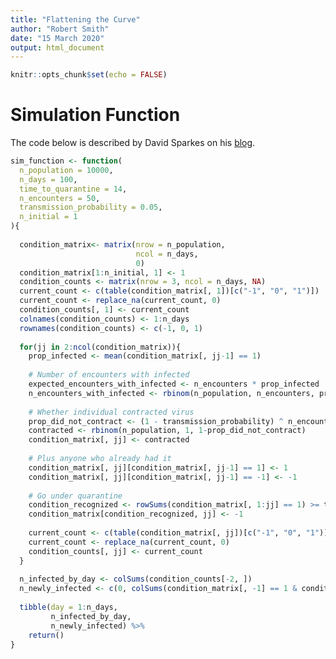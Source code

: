 ```yaml
---
title: "Flattening the Curve"
author: "Robert Smith"
date: "15 March 2020"
output: html_document
---
```


```r
knitr::opts_chunk$set(echo = FALSE)
```

# Simulation Function

The code below is described by David Sparkes on his [blog](https://dsparks.wordpress.com/2020/03/12/flattening-the-curve/). 

```r
sim_function <- function(
  n_population = 10000,
  n_days = 100,
  time_to_quarantine = 14,
  n_encounters = 50,
  transmission_probability = 0.05,
  n_initial = 1
){
  
  condition_matrix<- matrix(nrow = n_population,
                            ncol = n_days,
                            0)
  condition_matrix[1:n_initial, 1] <- 1
  condition_counts <- matrix(nrow = 3, ncol = n_days, NA)
  current_count <- c(table(condition_matrix[, 1])[c("-1", "0", "1")])
  current_count <- replace_na(current_count, 0)
  condition_counts[, 1] <- current_count
  colnames(condition_counts) <- 1:n_days
  rownames(condition_counts) <- c(-1, 0, 1)
  
  for(jj in 2:ncol(condition_matrix)){
    prop_infected <- mean(condition_matrix[, jj-1] == 1)
    
    # Number of encounters with infected
    expected_encounters_with_infected <- n_encounters * prop_infected
    n_encounters_with_infected <- rbinom(n_population, n_encounters, prop_infected)
    
    # Whether individual contracted virus
    prop_did_not_contract <- (1 - transmission_probability) ^ n_encounters_with_infected
    contracted <- rbinom(n_population, 1, 1-prop_did_not_contract)
    condition_matrix[, jj] <- contracted
    
    # Plus anyone who already had it
    condition_matrix[, jj][condition_matrix[, jj-1] == 1] <- 1
    condition_matrix[, jj][condition_matrix[, jj-1] == -1] <- -1
    
    # Go under quarantine
    condition_recognized <- rowSums(condition_matrix[, 1:jj] == 1) >= time_to_quarantine
    condition_matrix[condition_recognized, jj] <- -1
    
    current_count <- c(table(condition_matrix[, jj])[c("-1", "0", "1")])
    current_count <- replace_na(current_count, 0)
    condition_counts[, jj] <- current_count
  }
  
  n_infected_by_day <- colSums(condition_counts[-2, ])
  n_newly_infected <- c(0, colSums(condition_matrix[, -1] == 1 & condition_matrix[, -ncol(condition_matrix)] == 0))
  
  tibble(day = 1:n_days,
         n_infected_by_day,
         n_newly_infected) %>%
    return()
}
```

